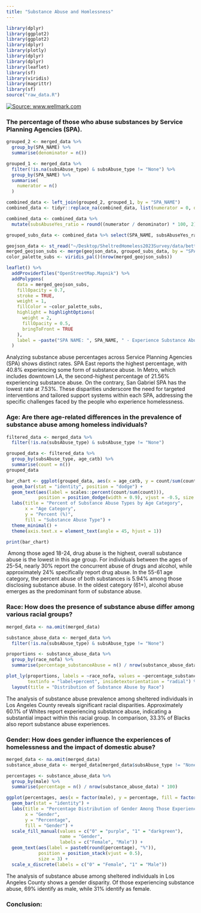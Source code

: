 ```yaml
---
title: "Substance Abuse and Homlessness"
---
```


```r
library(dplyr)
library(ggplot2)
library(ggplot2)
library(dplyr)
library(plotly)
library(dplyr)
library(dplyr)
library(leaflet)
library(sf)
library(viridis)
library(magrittr)
library(sf)
source("raw_data.R")

```

[![Source: www.wellmark.com](images/Substance-Abuse-During-COVID-19.png)](https://www.wellmark.com/blue/healthy-living/the-pandemics-deadly-affect-on-substance-abuse)

### The percentage of those who abuse substances by Service Planning Agencies (SPA).

```r

grouped_2 <- merged_data %>%
  group_by(SPA_NAME) %>%
  summarise(denominator = n())

grouped_1 <- merged_data %>%
  filter(!is.na(subsAbuse_type) & subsAbuse_type != "None") %>%
  group_by(SPA_NAME) %>%
  summarise(
    numerator = n()
  )

combined_data <- left_join(grouped_2, grouped_1, by = "SPA_NAME")
combined_data <- tidyr::replace_na(combined_data, list(numerator = 0, denominator = 0))

combined_data <- combined_data %>%
  mutate(subsAbuseYes_ratio = round((numerator / denominator) * 100, 2))

grouped_subs_data <- combined_data %>% select(SPA_NAME, subsAbuseYes_ratio)

geojson_data <- st_read("~/Desktop/SheltredHomeless2023Survey/data/better.geojson", quiet = TRUE)
merged_geojson_subs <- merge(geojson_data, grouped_subs_data, by = "SPA_NAME", all.x = TRUE)
color_palette_subs <- viridis_pal()(nrow(merged_geojson_subs))

leaflet() %>%
  addProviderTiles("OpenStreetMap.Mapnik") %>%
  addPolygons(
    data = merged_geojson_subs,
    fillOpacity = 0.7,
    stroke = TRUE,
    weight = 1,
    fillColor = ~color_palette_subs,
    highlight = highlightOptions(
      weight = 2,
      fillOpacity = 0.5,
      bringToFront = TRUE
    ),
    label = ~paste("SPA NAME: ", SPA_NAME, " - Experience Substance Abuse (%): ", subsAbuseYes_ratio)
  )

```

Analyzing substance abuse percentages across Service Planning Agencies (SPA) shows distinct rates. SPA East reports the highest percentage, with 40.8% experiencing some form of substance abuse. In Metro, which includes downtown LA, the second-highest percentage of 21.56% experiencing substance abuse. On the contrary, San Gabriel SPA has the lowest rate at 7.53%. These disparities underscore the need for targeted interventions and tailored support systems within each SPA, addressing the specific challenges faced by the people who experience homelessness.

### Age: Are there age-related differences in the prevalence of substance abuse among homeless individuals?

```r

filtered_data <- merged_data %>%
  filter(!is.na(subsAbuse_type) & subsAbuse_type != "None")

grouped_data <- filtered_data %>%
  group_by(subsAbuse_type, age_catb) %>%
  summarise(count = n())
grouped_data

bar_chart <- ggplot(grouped_data, aes(x = age_catb, y = count/sum(count), fill = subsAbuse_type)) +
  geom_bar(stat = "identity", position = "dodge") +
  geom_text(aes(label = scales::percent(count/sum(count))),
            position = position_dodge(width = 0.9), vjust = -0.5, size = 3, hjust = 0.5) +
  labs(title = "Percent of Substance Abuse Types by Age Category",
       x = "Age Category",
       y = "Percent (%)",
       fill = "Substance Abuse Type") +
  theme_minimal() +
  theme(axis.text.x = element_text(angle = 45, hjust = 1))

print(bar_chart)

```

 Among those aged 18-24, drug abuse is the highest, overall substance abuse is the lowest in this age group. For individuals between the ages of 25-54, nearly 30% report the concurrent abuse of drugs and alcohol, while approximately 24% specifically report drug abuse. In the 55-61 age category, the percent abuse of both substances is 5.94% among those disclosing substance abuse. In the oldest category (61+), alcohol abuse emerges as the predominant form of substance abuse.

### Race: How does the presence of substance abuse differ among various racial groups?

```r
merged_data <- na.omit(merged_data)

substance_abuse_data <- merged_data %>%
  filter(!is.na(subsAbuse_type) & subsAbuse_type != "None")

proportions <- substance_abuse_data %>%
  group_by(race_nofa) %>%
  summarise(percentage_substanceAbuse = n() / nrow(substance_abuse_data) * 100)

plot_ly(proportions, labels = ~race_nofa, values = ~percentage_substanceAbuse, type = "pie",
        textinfo = "label+percent", insidetextorientation = "radial") %>%
  layout(title = "Distribution of Substance Abuse by Race")


```

The analysis of substance abuse prevalence among sheltered individuals in Los Angeles County reveals significant racial disparities. Approximately 60.1% of Whites report experiencing substance abuse, indicating a substantial impact within this racial group. In comparison, 33.3% of Blacks also report substance abuse experiences.

### Gender: How does gender influence the experiences of homelessness and the impact of domestic abuse?

```r

merged_data <- na.omit(merged_data)
substance_abuse_data <- merged_data[merged_data$subsAbuse_type != "None", ]

percentages <- substance_abuse_data %>%
  group_by(male) %>%
  summarise(percentage = n() / nrow(substance_abuse_data) * 100)

ggplot(percentages, aes(x = factor(male), y = percentage, fill = factor(male))) +
  geom_bar(stat = "identity") +
  labs(title = "Percentage Distribution of Gender Among Those Experiencing Substance Abuse",
       x = "Gender",
       y = "Percentage",
       fill = "Gender") +
  scale_fill_manual(values = c("0" = "purple", "1" = "darkgreen"),
                    name = "Gender",
                    labels = c("Female", "Male")) +
  geom_text(aes(label = paste0(round(percentage), "%")),
            position = position_stack(vjust = 0.5),
            size = 3) + 
  scale_x_discrete(labels = c("0" = "Female", "1" = "Male")) 
```

The analysis of substance abuse among sheltered individuals in Los Angeles County shows a gender disparity. Of those experiencing substance abuse, 69% identify as male, while 31% identify as female.

### Conclusion:
